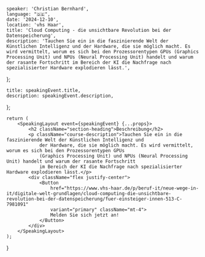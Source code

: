 
    speaker: 'Christian Bernhard',
    language: "🇩🇪",
    date: '2024-12-10',
    location: 'vhs Haar',
    title: 'Cloud Computing - die unsichtbare Revolution bei der Datenspeicherung',
    description: 'Tauchen Sie ein in die faszinierende Welt der Künstlichen Intelligenz und der Hardware, die sie möglich macht. Es wird vermittelt, worum es sich bei den Prozessorentypen GPUs (Graphics Processing Unit) und NPUs (Neural Processing Unit) handelt und warum der rasante Fortschritt im Bereich der KI die Nachfrage nach spezialisierter Hardware explodieren lässt.',
};

    title: speakingEvent.title,
    description: speakingEvent.description,
};

    return (
        <SpeakingLayout event={speakingEvent} {...props}>
            <h2 className="section-heading">Beschreibung</h2>
            <p className="course-description">Tauchen Sie ein in die faszinierende Welt der Künstlichen Intelligenz und
                der Hardware, die sie möglich macht. Es wird vermittelt, worum es sich bei den Prozessorentypen GPUs
                (Graphics Processing Unit) und NPUs (Neural Processing Unit) handelt und warum der rasante Fortschritt
                im Bereich der KI die Nachfrage nach spezialisierter Hardware explodieren lässt.</p>
            <div className="flex justify-center">
                <Button
                    href="https://www.vhs-haar.de/p/beruf-it/neue-wege-in-it/digitale-welt-grundlagen/cloud-computing-die-unsichtbare-revolution-bei-der-datenspeicherung/fuer-einsteiger-innen-513-C-7981091"
                    variant="primary" className="mt-4">
                    Melden Sie sich jetzt an!
                </Button>
            </div>
        </SpeakingLayout>
    );
}
